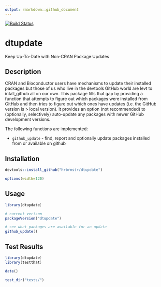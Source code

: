 ```yaml
---
output: rmarkdown::github_document
---
```


[![Build Status](https://travis-ci.org/hrbrmstr/dtupdate.png)](https://travis-ci.org/hrbrmstr/dtupdate)

# dtupdate

Keep Up-To-Date with Non-CRAN Package Updates

## Description

CRAN and Bioconductor users have mechanisms to update their
installed packages but those of us who live in the devtools GitHub world
are levt to intall_github all on our own. This package fills that gap
by providing a function that attempts to figure out which packages were
installed from GitHub and then tries to figure
out which ones have updates (i.e. the GitHub version is > local version).
It provides an option (not recommended) to (optionally, selectively)
auto-update any packages with newer GitHub development versions.

The following functions are implemented:

- `github_update` - find, report and optionally update packages installed from or available on github

## Installation

```r
devtools::install_github("hrbrmstr/dtupdate")
```

```r
options(width=120)
```

## Usage

```r
library(dtupdate)

# current verison
packageVersion("dtupdate")

# see what packages are available for an update
github_update()

```

## Test Results

```r
library(dtupdate)
library(testthat)

date()

test_dir("tests/")
```

